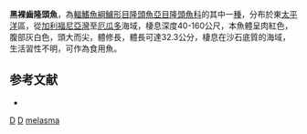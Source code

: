 {{Speciesbox 
| taxon = Decodon melasma
| status = LC
| status_system = IUCN3.1
| authority = [[Gomon|Gomon]], 1974
| synonyms = 
}}

'''黑裸齒隆頭魚'''，為[[輻鰭魚綱|輻鰭魚綱]][[鱸形目|鱸形目]][[隆頭魚亞目|隆頭魚亞目]][[隆頭魚科|隆頭魚科]]的其中一[[種|種]]，分布於東[[太平洋|太平洋]]區，從[[加利福尼亞灣|加利福尼亞灣]]至[[厄瓜多|厄瓜多]]海域，棲息深度40-160公尺，本魚體呈肉紅色，腹部灰白色，頭大而尖，體修長，體長可達32.3公分，棲息在沙石底質的海域，生活習性不明，可作為食用魚。

==参考文献==
*{{FishBase_species|genus=Decodon|species=melasma|year=2013|month=7}}
{{Taxonbar}}

[[Category:1974年描述的鱼类|D]]
[[Category:食用魚|D]]
[[Category:裸齒隆頭魚屬|melasma]]
